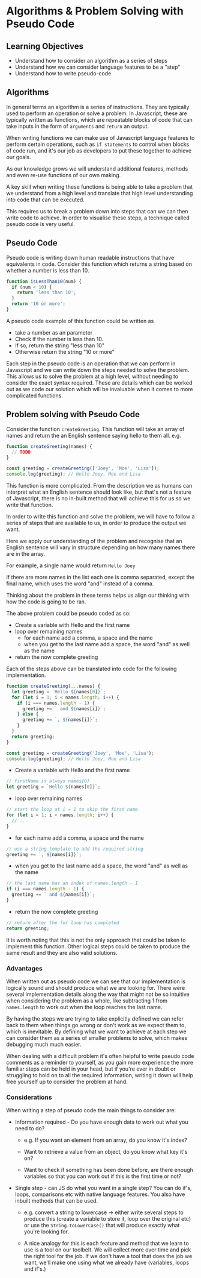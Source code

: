 # Algorithms & Problem Solving with Pseudo Code

## Learning Objectives

- Understand how to consider an algorithm as a series of steps
- Understand how we can consider language features to be a "step"
- Understand how to write pseudo-code

## Algorithms

In general terms an algorithm is a series of instructions. They are typically used to perform an operation or solve a problem. In Javascript, these are typically written as functions, which are repeatable blocks of code that can take inputs in the form of `arguments` and `return` an output.

When writing functions we can make use of Javascript language features to perform certain operations, such as `if statements` to control when blocks of code run, and it's our job as developers to put these together to achieve our goals.

As our knowledge grows we will understand additional features, methods and even re-use functions of our own making.

A key skill when writing these functions is being able to take a problem that we understand from a high level and translate that high level understanding into code that can be executed.

This requires us to break a problem down into steps that can we can then write code to achieve. In order to visualise these steps, a technique called pseudo code is very useful.

## Pseudo Code

Pseudo code is writing down human readable instructions that have equivalents in code. Consider this function which returns a string based on whether a number is less than 10.

```js
function isLessThan10(num) {
  if (num < 10) {
    return 'less than 10';
  }
  return '10 or more';
}
```

A pseudo code example of this function could be written as

- take a number as an parameter
- Check if the number is less than 10.
- If so, return the string "less than 10"
- Otherwise return the string "10 or more"

Each step in the pseudo code is an operation that we can perform in Javascript and we can write down the steps needed to solve the problem. This allows us to solve the problem at a high level, without needing to consider the exact syntax required. These are details which can be worked out as we code our solution which will be invaluable when it comes to more complicated functions.

## Problem solving with Pseudo Code

Consider the function `createGreeting`. This function will take an array of names and return the an English sentence saying hello to them all. e.g.

```js
function createGreeting(names) {
  // TODO
}

const greeting = createGreeting(['Joey', 'Moe', 'Lisa']);
console.log(greeting); // Hello Joey, Moe and Lisa
```

This function is more complicated. From the description we as humans can interpret what an English sentence should look like, but that's not a feature of Javascript, there is no in-built method that will achieve this for us so we write that function.

In order to write this function and solve the problem, we will have to follow a series of steps that are available to us, in order to produce the output we want.

Here we apply our understanding of the problem and recognise that an English sentence will vary in structure depending on how many names there are in the array.

For example, a single name would return `Hello Joey`

If there are more names in the list each one is comma separated, except the final name, which uses the word "and" instead of a comma.

Thinking about the problem in these terms helps us align our thinking with how the code is going to be ran.

The above problem could be pseudo coded as so:

- Create a variable with Hello and the first name
- loop over remaining names
  - for each name add a comma, a space and the name
  - when you get to the last name add a space, the word "and" as well as the name
- return the now complete greeting

Each of the steps above can be translated into code for the following implementation.

```js
function createGreeting(...names) {
  let greeting = `Hello ${names[0]}`;
  for (let i = 1; i < names.length; i++) {
    if (i === names.length - 1) {
      greeting += ` and ${names[i]}`;
    } else {
      greeting += `, ${names[i]}`;
    }
  }
  return greeting;
}

const greeting = createGreeting('Joey', 'Moe', 'Lisa');
console.log(greeting); // Hello Joey, Moe and Lisa
```

- Create a variable with Hello and the first name

```js
// firstName is always names[0]
let greeting = `Hello ${names[0]}`;
```

- loop over remaining names

```js
// start the loop at i = 1 to skip the first name
for (let i = 1; i < names.length; i++) {
  // ...
}
```

- for each name add a comma, a space and the name

```js
// use a string template to add the required string
greeting += `, ${names[i]}`;
```

- when you get to the last name add a space, the word "and" as well as the name

```js
// the last name has an index of names.length - 1
if (i === names.length - 1) {
  greeting += ` and ${names[i]}`;
}
```

- return the now complete greeting

```js
// return after the for loop has completed
return greeting;
```

It is worth noting that this is not the only approach that could be taken to implement this function. Other logical steps could be taken to produce the same result and they are also valid solutions.

### Advantages

When written out as pseudo code we can see that our implementation is logically sound and should produce what we are looking for. There were several implementation details along the way that might not be so intuitive when considering the problem as a whole, like subtracting 1 from `names.length` to work out when the loop reaches the last name.

By having the steps we are trying to take explicitly defined we can refer back to them when things go wrong or don't work as we expect them to, which is inevitable. By defining what we want to achieve at each step we can consider them as a series of smaller problems to solve, which makes debugging much much easier.

When dealing with a difficult problem it's often helpful to write pseudo code comments as a reminder to yourself, as you gain more experience the more familiar steps can be held in your head, but if you're ever in doubt or struggling to hold on to all the required information, writing it down will help free yourself up to consider the problem at hand.

### Considerations

When writing a step of pseudo code the main things to consider are:

- Information required - Do you have enough data to work out what you need to do?

  - e.g. If you want an element from an array, do you know it's index?

  - Want to retrieve a value from an object, do you know what key it's on?

  - Want to check if something has been done before, are there enough variables so that you can work out if this is the first time or not?

- Single step - can JS do what you want in a single step? You can do if's, loops, comparisons etc with native language features. You also have inbuilt methods that can be used.

  - e.g. convert a string to lowercase -> either write several steps to produce this (create a variable to store it, loop over the original etc) or use the `String.toLowerCase()` that will produce exactly what you're looking for.

  - A nice analogy for this is each feature and method that we learn to use is a tool on our toolbelt. We will collect more over time and pick the right tool for the job. If we don't have a tool that does the job we want, we'll make one using what we already have (variables, loops and if's.)
